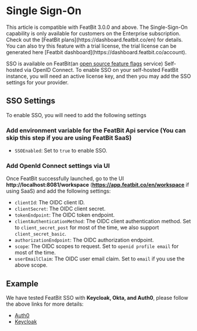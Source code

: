 
# Single Sign-On

<Callout type="info">
    This article is compatible with FeatBit 3.0.0 and above.
</Callout>

<Callout type="info">
    The Single-Sign-On capability is only available for customers on the Enterprise subscription. Check out the [FeatBit plans](https://dashboard.featbit.co/en) for details. You can also try this feature with a trial license, the trial license can be generated here [Featbit dashboard](https://dashboard.featbit.co/account).
</Callout>

SSO is available on FeatBit(an [open source feature flags](https://www.featbit.co/blogs/Free-and-Open-Source-Feature-Flag-Tools) service) Self-hosted via OpenID Connect. To enable SSO on your self-hosted FeatBit instance, you will need an active license key, and then you may add the SSO settings for your provider.

## SSO Settings

To enable SSO, you will need to add the following settings

### Add environment variable for the FeatBit Api service (You can skip this step if you are using FeatBit SaaS)

- `SSOEnabled`: Set to `true` to enable SSO.

### Add OpenId Connect settings via UI

Once FeatBit successfully launched, go to the UI **http://localhost:8081/workspace** (**https://app.featbit.co/en/workspace** if using SaaS) and add the following settings:

- `clientId`: The OIDC client ID.
- `clientSecret`: The OIDC client secret.
- `tokenEndpoint`: The OIDC token endpoint.
- `clientAuthenticationMethod`: The OIDC client authentication method. Set to `client_secret_post` for most of the time, we also support `client_secret_basic`.
- `authorizationEndpoint`: The OIDC authorization endpoint.
- `scope`: The OIDC scopes to request. Set to `openid profile email` for most of the time.
- `userEmailClaim`: The OIDC user email claim. Set to `email` if you use the above scope.

## Example

We have tested FeatBit SSO with **Keycloak, Okta, and Auth0**, please follow the above links for more details:
- [Auth0](./auth0)
- [Keycloak](./keycloak)

